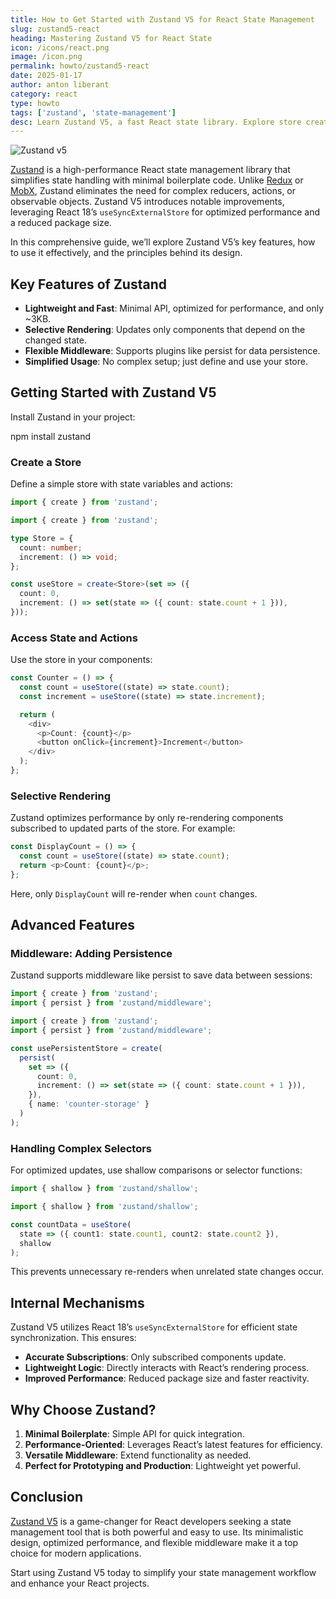 ```yaml
---
title: How to Get Started with Zustand V5 for React State Management
slug: zustand5-react
heading: Mastering Zustand V5 for React State
icon: /icons/react.png
image: /icon.png
permalink: howto/zustand5-react
date: 2025-01-17
author: anton liberant
category: react
type: howto
tags: ['zustand', 'state-management']
desc: Learn Zustand V5, a fast React state library. Explore store creation, selective updates, middleware, and how it uses useSyncExternalStore for optimal performance.
---
```


![Zustand v5](./images/zustand5.png)

[Zustand](https://zustand-demo.pmnd.rs/) is a high-performance React state management library that simplifies state handling with minimal boilerplate code. Unlike [Redux](https://redux.js.org/) or [MobX](https://mobx.js.org), Zustand eliminates the need for complex reducers, actions, or observable objects. Zustand V5 introduces notable improvements, leveraging React 18’s `useSyncExternalStore` for optimized performance and a reduced package size.

In this comprehensive guide, we’ll explore Zustand V5’s key features, how to use it effectively, and the principles behind its design.

## Key Features of Zustand

- **Lightweight and Fast**: Minimal API, optimized for performance, and only ~3KB.
- **Selective Rendering**: Updates only components that depend on the changed state.
- **Flexible Middleware**: Supports plugins like persist for data persistence.
- **Simplified Usage**: No complex setup; just define and use your store.

## Getting Started with Zustand V5

Install Zustand in your project:

<div className='code-cmd'>npm install zustand</div>

### Create a Store

Define a simple store with state variables and actions:

```ts
import { create } from 'zustand';

import { create } from 'zustand';

type Store = {
  count: number;
  increment: () => void;
};

const useStore = create<Store>(set => ({
  count: 0,
  increment: () => set(state => ({ count: state.count + 1 })),
}));
```

### Access State and Actions

Use the store in your components:

```ts
const Counter = () => {
  const count = useStore((state) => state.count);
  const increment = useStore((state) => state.increment);

  return (
    <div>
      <p>Count: {count}</p>
      <button onClick={increment}>Increment</button>
    </div>
  );
};
```

### Selective Rendering

Zustand optimizes performance by only re-rendering components subscribed to updated parts of the store. For example:

```ts
const DisplayCount = () => {
  const count = useStore((state) => state.count);
  return <p>Count: {count}</p>;
};
```

Here, only `DisplayCount` will re-render when `count` changes.

## Advanced Features

### Middleware: Adding Persistence

Zustand supports middleware like persist to save data between sessions:

```ts
import { create } from 'zustand';
import { persist } from 'zustand/middleware';

import { create } from 'zustand';
import { persist } from 'zustand/middleware';

const usePersistentStore = create(
  persist(
    set => ({
      count: 0,
      increment: () => set(state => ({ count: state.count + 1 })),
    }),
    { name: 'counter-storage' }
  )
);
```

### Handling Complex Selectors

For optimized updates, use shallow comparisons or selector functions:

```ts
import { shallow } from 'zustand/shallow';

import { shallow } from 'zustand/shallow';

const countData = useStore(
  state => ({ count1: state.count1, count2: state.count2 }),
  shallow
);
```

This prevents unnecessary re-renders when unrelated state changes occur.

## Internal Mechanisms

Zustand V5 utilizes React 18’s `useSyncExternalStore` for efficient state synchronization. This ensures:

- **Accurate Subscriptions**: Only subscribed components update.
- **Lightweight Logic**: Directly interacts with React’s rendering process.
- **Improved Performance**: Reduced package size and faster reactivity.

## Why Choose Zustand?

1. **Minimal Boilerplate**: Simple API for quick integration.
2. **Performance-Oriented**: Leverages React’s latest features for efficiency.
3. **Versatile Middleware**: Extend functionality as needed.
4. **Perfect for Prototyping and Production**: Lightweight yet powerful.

## Conclusion

[Zustand V5](https://github.com/pmndrs/zustand) is a game-changer for React developers seeking a state management tool that is both powerful and easy to use. Its minimalistic design, optimized performance, and flexible middleware make it a top choice for modern applications.

Start using Zustand V5 today to simplify your state management workflow and enhance your React projects.
